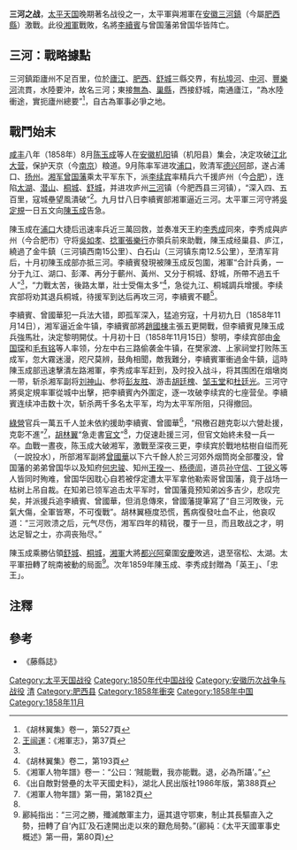 {{Infobox military conflict
|conflict=三河之战
|partof=
|date=1858年11月4日－1858年11月15日
|place=[[中國|中國]][[安徽|安徽]][[庐州府|庐州府]][[合肥县|合肥县]][[三河镇_(肥西县)|三河鎮]]
|casus=
|territory=
|result=[[湘軍|湘軍]]慘敗，[[提督|提督]][[李續賓|李續賓]]自裁，大清[[安徽|安徽]]、[[江西|江西]]戰情全面吃緊。<br />[[太平天國|太平天國]][[安慶|安慶]]脫困，[[天京|天京]]糧荒抒解，[[李秀成|李秀成]]、[[陳玉成|陳玉成]]都封王。
|combatant1= [[大清|大清]]
|combatant2= [[太平天國|太平天國]]
|commander1=[[湘軍|湘軍]]提督[[李續賓|李續賓]]<br />[[總兵|總兵]][[曾國華_(清朝)|曾國華]]
|commander2=[[李秀成|李秀成]]、[[陳玉成|陳玉成]]<br />[[捻軍|捻軍]]：[[張樂行|張樂行]]
|strength1=6,000人（援軍[[綠營|綠營]]15,000人未至）
|strength2=100,000人
|casualties1=6,000人全军覆没
|casualties2=2,000人陣亡或受傷
|notes=
}}
{{Campaignbox 太平天國之亂}}
'''三河之战'''，[[太平天国|太平天国]]晚期著名战役之一，太平軍與湘軍在[[安徽|安徽]][[三河镇_(肥西县)|三河鎮]]（今屬[[肥西縣|肥西縣]]）激戰。此役[[湘軍|湘軍]]戰敗，名將[[李續賓|李續賓]]与曾国藩弟曾国华皆阵亡。

== 三河：戰略據點 ==
三河鎮距廬州不足百里，位於[[廬江|廬江]]、[[肥西|肥西]]、[[舒城|舒城]]三縣交界，有[[杭埠河|杭埠河]]、[[中河|中河]]、[[豐樂河|豐樂河]]流貫，水陸要沖，故名三河；東接[[无为县|無為]]、[[巢縣|巢縣]]，西接舒城，南通廬江，“為水陸衝途，實扼廬州總要”<ref name="胡1_p527">《胡林翼集》卷一，第527頁</ref>，自古為軍事必爭之地。

== 戰鬥始末 ==
[[咸丰|咸丰]]八年（1858年）8月[[陈玉成|陈玉成]]等人在[[安徽|安徽]][[机阳|机阳]]镇（机阳县）集会，决定攻破[[江北大营|江北大营]]，保护天京（今[[南京|南京]]）粮道。9月陈率军进攻[[浦口|浦口]]，败清军[[德兴阿|德兴阿]]部，遂占浦口、[[扬州|扬州]]。[[湘军|湘军]][[曾国藩|曾国藩]]乘太平军东下，派[[李续宾|李续宾]]率精兵六千援庐州（今[[合肥|合肥]]），连陷[[太湖县|太湖]]、[[潜山县|潜山]]、[[桐城|桐城]]、[[舒城|舒城]]，并进攻庐州[[三河镇_(肥西县)|三河]]镇（今肥西县三河镇），“深入四、五百里，寇城壘望風潰破”<ref>[[王闿運|王闿運]]：《湘軍志》，第37頁</ref>。九月廿八日李續賓部湘軍逼近三河。太平軍三河守將[[吳定規|吳定規]]一日五文向[[陳玉成|陳玉成]]告急。

陳玉成在[[浦口|浦口]]大捷后迅速率兵近三萬回救，並奏准天王約[[李秀成|李秀成]]同來，李秀成與庐州（今合肥市）守将[[吳如孝|吳如孝]]、[[捻軍|捻軍]][[張樂行|張樂行]]亦領兵前來助戰，陳玉成经巢县、庐江，繞過了金牛鎮（三河镇西南15公里）、白石山（三河镇东南12.5公里），至清军背后，十月初陳玉成部亦抵三河。李續賓發現被陳玉成反包圍，湘軍“合計兵勇，一分于九江、湖口、彭澤、再分于蘄州、黃州、又分于桐城、舒城，所帶不過五千人”<ref name="胡1_p527"/>，“力戰太苦，後路太單，壯士受傷太多”<ref>《胡林翼集》卷二，第193頁</ref>，急從九江、桐城調兵增援。李续宾部将劝其退兵桐城，待援军到达后再攻三河，李續賓不聽<ref>《湘軍人物年譜》卷一：“公曰：‘賊能戰，我亦能戰。退，必為所躡’。”</ref>。

李續賓、曾國華犯一兵法大错，即孤军深入，猛追穷寇，十月初九日（1858年11月14日），湘军逼近金牛镇，李續賓部將[[趙國棟|趙國棟]]主張五更開戰，但李續賓見陳玉成兵強馬壯，決定黎明開仗。十月初十日（1858年11月15日）黎明，李续宾部由[[金国琛|金国琛]]和[[毛有铭|毛有铭]]等人率领，分左中右三路偷袭金牛镇，在樊家渡、上家祠堂打败陈玉成军，忽大霧迷漫，咫尺莫辨，鼓角相聞，敵我難分，李續賓軍衝過金牛鎮，這時陳玉成部迅速擊潰左路湘軍，李秀成率军赶到，及时投入战斗，将其围困在烟墩岗一带，斩杀湘军副将[[刘神山|刘神山]]、参将[[彭友胜|彭友胜]]、游击[[胡廷槐|胡廷槐]]、[[邹玉堂|邹玉堂]]和[[杜廷光|杜廷光]]。三河守將吳定規率軍從城中出擊，把李續賓內外圍定，逐一攻破李续宾的七座营垒。李續賓连续冲击数十次，斩杀两千多名太平军，均为太平军所阻，只得撤回。

[[綠營|綠營]]官兵一萬五千人並未依約援助李續賓、曾國華<ref>《出自敵對營壘的太平天國史料》，湖北人民出版社1986年版，第388頁</ref>，“飛檄召趙克彰以六營赴援，克彰不進”<ref name="年譜1_p182">《湘軍人物年譜》第一冊，第182頁</ref>，[[胡林翼|胡林翼]]“急走書[[官文|官文]]”<ref name="年譜1_p182"/>，力促速赴援三河，但官文始終未發一兵一卒。血戰一晝夜，陈玉成大破湘军，激戰至深夜三更，李续宾於戰地枯樹自缢而死（一說投水），所部湘军副將[[曾國華_(清朝)|曾國華]]以下六千餘人於三河郊外烟筒岗全部覆没，曾国藩的弟弟曾国华以及知府[[何忠骏|何忠骏]]、知州[[王揆一|王揆一]]、[[杨德訚|杨德訚]]，道员[[孙守信|孙守信]]、[[丁锐义|丁锐义]]等人皆同时殉难，曾国华因耽心自若被俘定遭太平军拿他勒索哥曾国藩，竟于战场一枯树上吊自裁。在知弟已领军追击太平军时，曾国藩竟预知弟凶多吉少，悲叹完矣，并派援兵追李續賓、曾國華，但消息傳來，曾國藩提筆寫了“自三河敗後，元氣大傷，全軍皆寒，不可復戰”。胡林翼極度恐慌，舊病復發吐血不止，他哀叹道：“三河败溃之后，元气尽伤，湘军四年的精锐，覆于一旦，而且敢战之才，明达足智之士，亦凋丧殆尽。”

陳玉成乘勝佔領[[舒城|舒城]]、[[桐城|桐城]]，[[湘軍|湘軍]]大將[[都兴阿|都兴阿]]棄圍[[安慶|安慶]]敗逃，退至宿松、太湖。太平軍扭轉了皖南被動的局面<ref>酈純指出：“三河之勝，殲滅敵軍主力，逼其退守鄂東，制止其長驅直入之勢，扭轉了自‘內訌’及石達開出走以來的艱危局勢。”(酈純：《太平天國軍事史概述》第一冊，第80頁) </ref>。次年1859年陳玉成、李秀成封贈為「英王」、「忠王」。

== 注釋 ==
{{reflist|2}}

== 參考 ==
*《藤縣誌》

[[Category:太平天国战役|Category:太平天国战役]]
[[Category:1850年代中国战役|Category:1850年代中国战役]]
[[Category:安徽历次战争与战役|Category:安徽历次战争与战役]]
[[Category:合肥军事史|清]]
[[Category:肥西县|Category:肥西县]]
[[Category:1858年衝突|Category:1858年衝突]]
[[Category:1858年中国|Category:1858年中国]]
[[Category:1858年11月|Category:1858年11月]]